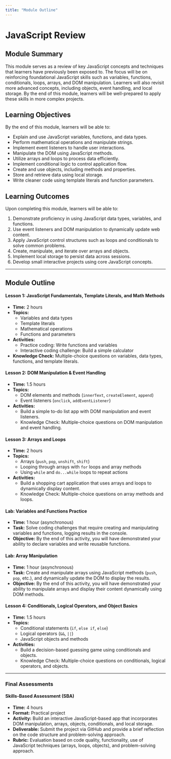 ```yaml
---
title: "Module Outline"
---
```


# JavaScript Review

## Module Summary

This module serves as a review of key JavaScript concepts and techniques that learners have previously been exposed to. The focus will be on reinforcing foundational JavaScript skills such as variables, functions, conditionals, loops, arrays, and DOM manipulation. Learners will also revisit more advanced concepts, including objects, event handling, and local storage. By the end of this module, learners will be well-prepared to apply these skills in more complex projects.

## Learning Objectives

By the end of this module, learners will be able to:
- Explain and use JavaScript variables, functions, and data types.
- Perform mathematical operations and manipulate strings.
- Implement event listeners to handle user interactions.
- Manipulate the DOM using JavaScript methods.
- Utilize arrays and loops to process data efficiently.
- Implement conditional logic to control application flow.
- Create and use objects, including methods and properties.
- Store and retrieve data using local storage.
- Write cleaner code using template literals and function parameters.

## Learning Outcomes

Upon completing this module, learners will be able to:
1. Demonstrate proficiency in using JavaScript data types, variables, and functions.
2. Use event listeners and DOM manipulation to dynamically update web content.
3. Apply JavaScript control structures such as loops and conditionals to solve common problems.
4. Create, manipulate, and iterate over arrays and objects.
5. Implement local storage to persist data across sessions.
6. Develop small interactive projects using core JavaScript concepts.

---

## Module Outline

#### Lesson 1: JavaScript Fundamentals, Template Literals, and Math Methods
- **Time:** 2 hours
- **Topics:** 
  - Variables and data types
  - Template literals
  - Mathematical operations
  - Functions and parameters
- **Activities:**
  - Practice coding: Write functions and variables
  - Interactive coding challenge: Build a simple calculator
- **Knowledge Check:** Multiple-choice questions on variables, data types, functions, and template literals.

#### Lesson 2: DOM Manipulation & Event Handling
- **Time:** 1.5 hours
- **Topics:**
  - DOM elements and methods (`innerText`, `createElement`, `append`)
  - Event listeners (`onclick`, `addEventListener`)
- **Activities:**
  - Build a simple to-do list app with DOM manipulation and event listeners.
  - Knowledge Check: Multiple-choice questions on DOM manipulation and event handling.

#### Lesson 3: Arrays and Loops
- **Time:** 2 hours
- **Topics:**
  - Arrays (`push`, `pop`, `unshift`, `shift`)
  - Looping through arrays with `for` loops and array methods
  - Using `while` and `do...while` loops to repeat actions
- **Activities:**
  - Build a shopping cart application that uses arrays and loops to dynamically display content.
  - Knowledge Check: Multiple-choice questions on array methods and loops.

#### Lab: Variables and Functions Practice
- **Time:** 1 hour (asynchronous)
- **Task:** Solve coding challenges that require creating and manipulating variables and functions, logging results in the console.
- **Objective:** By the end of this activity, you will have demonstrated your ability to declare variables and write reusable functions.

#### Lab: Array Manipulation
- **Time:** 1 hour (asynchronous)
- **Task:** Create and manipulate arrays using JavaScript methods (`push`, `pop`, etc.), and dynamically update the DOM to display the results.
- **Objective:** By the end of this activity, you will have demonstrated your ability to manipulate arrays and display their content dynamically using DOM methods.

#### Lesson 4: Conditionals, Logical Operators, and Object Basics
- **Time:** 1.5 hours
- **Topics:**
  - Conditional statements (`if`, `else if`, `else`)
  - Logical operators (`&&`, `||`)
  - JavaScript objects and methods
- **Activities:**
  - Build a decision-based guessing game using conditionals and objects.
  - Knowledge Check: Multiple-choice questions on conditionals, logical operators, and objects.

---

### Final Assessments

#### Skills-Based Assessment (SBA)
- **Time:** 4 hours
- **Format:** Practical project
- **Activity:** Build an interactive JavaScript-based app that incorporates DOM manipulation, arrays, objects, conditionals, and local storage.
- **Deliverable:** Submit the project via GitHub and provide a brief reflection on the code structure and problem-solving approach.
- **Rubric:** Evaluation based on code quality, functionality, use of JavaScript techniques (arrays, loops, objects), and problem-solving approach.